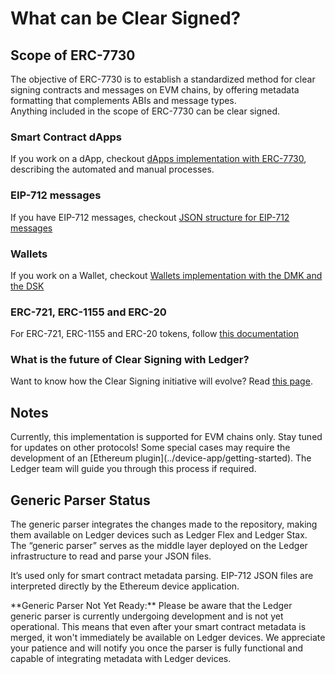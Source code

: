 
# What can be Clear Signed?

## Scope of ERC-7730

The objective of ERC-7730 is to establish a standardized method for clear signing contracts and messages on EVM chains, by offering metadata formatting that complements ABIs and message types.  
Anything included in the scope of ERC-7730 can be clear signed.  

### Smart Contract dApps

If you work on a dApp, checkout [dApps implementation with ERC-7730](./erc7730/process), describing the automated and manual processes.  

### EIP-712 messages

If you have EIP-712 messages,  checkout [JSON structure for EIP-712 messages](./eip712-messages)

### Wallets

If you work on a Wallet, checkout [Wallets implementation with the DMK and the DSK](./wallets)

### ERC-721, ERC-1155 and ERC-20

For ERC-721, ERC-1155 and ERC-20 tokens, follow [this documentation](./tokens)

### What is the future of Clear Signing with Ledger?

Want to know how the Clear Signing initiative will evolve? Read [this page](./improvements).

## Notes 

<Callout type="info" emoji="ℹ️">
  Currently, this implementation is supported for EVM chains only. Stay tuned for updates on other protocols!
</Callout>

<Callout type="warning" emoji="⚠️">
  Some special cases may require the development of an [Ethereum plugin](../device-app/getting-started). The Ledger team will guide you through this process if required.
</Callout>

## Generic Parser Status

The generic parser integrates the changes made to the repository, making them available on Ledger devices such as Ledger Flex and Ledger Stax. The “generic parser” serves as the middle layer deployed on the Ledger infrastructure to read and parse your JSON files.  

It’s used only for smart contract metadata parsing. EIP-712 JSON files are interpreted directly by the Ethereum device application.  

<Callout type="warning" emoji="⚠️">
  **Generic Parser Not Yet Ready:** Please be aware that the Ledger generic parser is currently undergoing development and is not yet operational. This means that even after your smart contract metadata is merged, it won't immediately be available on Ledger devices. We appreciate your patience and will notify you once the parser is fully functional and capable of integrating metadata with Ledger devices.
</Callout>


